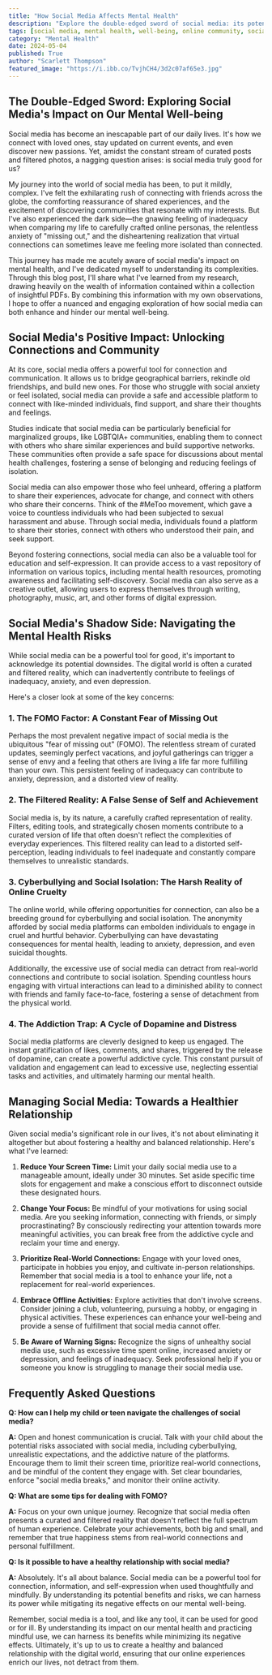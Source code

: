 ```yaml
---
title: "How Social Media Affects Mental Health"
description: "Explore the double-edged sword of social media: its potential benefits for connection and community, alongside its negative impacts like FOMO, filtered realities, and cyberbullying. This blog provides insights into managing social media use for a healthier relationship with the digital world."
tags: [social media, mental health, well-being, online community, social isolation, cyberbullying, FOMO, addiction, digital detox, screen time, mindfulness, online presence, social media impact, digital wellness, mental health awareness, digital ethics, internet culture]
category: "Mental Health"
date: 2024-05-04
published: True
author: "Scarlett Thompson"
featured_image: "https://i.ibb.co/TvjhCH4/3d2c07af65e3.jpg"
---
```


## The Double-Edged Sword: Exploring Social Media's Impact on Our Mental Well-being 

Social media has become an inescapable part of our daily lives. It's how we connect with loved ones, stay updated on current events, and even discover new passions.  Yet, amidst the constant stream of curated posts and filtered photos, a nagging question arises: is social media truly good for us? 

My journey into the world of social media has been, to put it mildly, complex. I've felt the exhilarating rush of connecting with friends across the globe, the comforting reassurance of shared experiences, and the excitement of discovering communities that resonate with my interests. But I've also experienced the dark side—the gnawing feeling of inadequacy when comparing my life to carefully crafted online personas, the relentless anxiety of "missing out," and the disheartening realization that virtual connections can sometimes leave me feeling more isolated than connected.

This journey has made me acutely aware of social media's impact on mental health, and I've dedicated myself to understanding its complexities.  Through this blog post, I'll share what I've learned from my research, drawing heavily on the wealth of information contained within a collection of insightful PDFs.  By combining this information with my own observations, I hope to offer a nuanced and engaging exploration of how social media can both enhance and hinder our mental well-being.

## Social Media's Positive Impact:  Unlocking Connections and Community

At its core, social media offers a powerful tool for connection and communication. It allows us to bridge geographical barriers, rekindle old friendships, and build new ones.  For those who struggle with social anxiety or feel isolated, social media can provide a safe and accessible platform to connect with like-minded individuals, find support, and share their thoughts and feelings.

Studies indicate that social media can be particularly beneficial for marginalized groups, like LGBTQIA+ communities, enabling them to connect with others who share similar experiences and build supportive networks. These communities often provide a safe space for discussions about mental health challenges, fostering a sense of belonging and reducing feelings of isolation. 

Social media can also empower those who feel unheard, offering a platform to share their experiences, advocate for change, and connect with others who share their concerns. Think of the #MeToo movement, which gave a voice to countless individuals who had been subjected to sexual harassment and abuse. Through social media, individuals found a platform to share their stories, connect with others who understood their pain, and seek support.

Beyond fostering connections, social media can also be a valuable tool for education and self-expression.  It can provide access to a vast repository of information on various topics, including mental health resources,  promoting awareness and facilitating self-discovery.  Social media can also serve as a creative outlet, allowing users to express themselves through writing, photography, music, art, and other forms of digital expression.

## Social Media's Shadow Side: Navigating the Mental Health Risks

While social media can be a powerful tool for good, it's important to acknowledge its potential downsides.  The digital world is often a curated and filtered reality, which can inadvertently contribute to feelings of inadequacy, anxiety, and even depression.

Here's a closer look at some of the key concerns:

### 1. The FOMO Factor:  A Constant Fear of Missing Out

Perhaps the most prevalent negative impact of social media is the ubiquitous "fear of missing out" (FOMO). The relentless stream of curated updates, seemingly perfect vacations, and joyful gatherings can trigger a sense of envy and a feeling that others are living a life far more fulfilling than your own.  This persistent feeling of inadequacy can contribute to anxiety, depression, and a distorted view of reality. 

### 2.  The Filtered Reality: A False Sense of Self and Achievement

Social media is, by its nature, a carefully crafted representation of reality.  Filters, editing tools, and strategically chosen moments contribute to a curated version of life that often doesn't reflect the complexities of everyday experiences.  This filtered reality can lead to a distorted self-perception, leading individuals to feel inadequate and constantly compare themselves to unrealistic standards.

### 3. Cyberbullying and Social Isolation:  The Harsh Reality of Online Cruelty

The online world, while offering opportunities for connection, can also be a breeding ground for cyberbullying and social isolation.   The anonymity afforded by social media platforms can embolden individuals to engage in cruel and hurtful behavior. Cyberbullying can have devastating consequences for mental health, leading to anxiety, depression, and even suicidal thoughts.

Additionally, the excessive use of social media can detract from real-world connections and contribute to social isolation.  Spending countless hours engaging with virtual interactions can lead to a diminished ability to connect with friends and family face-to-face, fostering a sense of detachment from the physical world.

### 4.  The Addiction Trap: A Cycle of Dopamine and Distress

Social media platforms are cleverly designed to keep us engaged.  The instant gratification of likes, comments, and shares, triggered by the release of dopamine, can create a powerful addictive cycle.  This constant pursuit of validation and engagement can lead to excessive use, neglecting essential tasks and activities, and ultimately harming our mental health.

##  Managing Social Media:  Towards a Healthier Relationship

Given social media's significant role in our lives, it's not about eliminating it altogether but about fostering a healthy and balanced relationship. Here's what I've learned:

1.  **Reduce Your Screen Time:** Limit your daily social media use to a manageable amount, ideally under 30 minutes.  Set aside specific time slots for engagement and make a conscious effort to disconnect outside these designated hours.

2. **Change Your Focus:**  Be mindful of your motivations for using social media. Are you seeking information, connecting with friends, or simply procrastinating?  By consciously redirecting your attention towards more meaningful activities, you can break free from the addictive cycle and reclaim your time and energy.

3. **Prioritize Real-World Connections:** Engage with your loved ones,  participate in hobbies you enjoy, and cultivate in-person relationships.  Remember that social media is a tool to enhance your life, not a replacement for real-world experiences.

4. **Embrace Offline Activities:**  Explore activities that don't involve screens.  Consider joining a club, volunteering, pursuing a hobby, or engaging in physical activities. These experiences can enhance your well-being and provide a sense of fulfillment that social media cannot offer.

5. **Be Aware of Warning Signs:**  Recognize the signs of unhealthy social media use, such as excessive time spent online, increased anxiety or depression, and feelings of inadequacy.  Seek professional help if you or someone you know is struggling to manage their social media use.

## Frequently Asked Questions

**Q: How can I help my child or teen navigate the challenges of social media?**

**A:**  Open and honest communication is crucial. Talk with your child about the potential risks associated with social media, including cyberbullying, unrealistic expectations, and the addictive nature of the platforms.  Encourage them to limit their screen time, prioritize real-world connections, and be mindful of the content they engage with.  Set clear boundaries, enforce "social media breaks," and monitor their online activity.  

**Q:  What are some tips for dealing with FOMO?**

**A:**  Focus on your own unique journey.  Recognize that social media often presents a curated and filtered reality that doesn't reflect the full spectrum of human experience.  Celebrate your achievements, both big and small, and remember that true happiness stems from real-world connections and personal fulfillment.

**Q:  Is it possible to have a healthy relationship with social media?**

**A:**  Absolutely. It's all about balance.  Social media can be a powerful tool for connection, information, and self-expression when used thoughtfully and mindfully.  By understanding its potential benefits and risks, we can harness its power while mitigating its negative effects on our mental well-being.

Remember, social media is a tool, and like any tool, it can be used for good or for ill. By understanding its impact on our mental health and practicing mindful use, we can harness its benefits while minimizing its negative effects.  Ultimately,  it's up to us to create a healthy and balanced relationship with the digital world, ensuring that our online experiences enrich our lives, not detract from them.  
